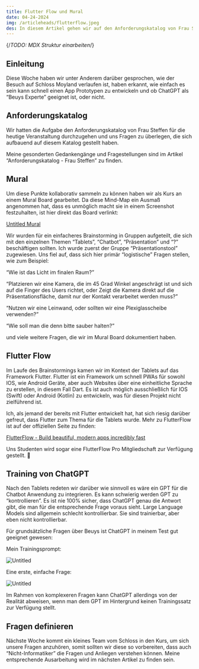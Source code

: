 ```yaml
---
title: Flutter Flow und Mural
date: 04-24-2024
img: /articleheads/flutterflow.jpeg
des: In diesem Artikel gehen wir auf den Anforderungskatalog von Frau Steffen ein, arbeiten mit FlutterFlow und trainierten GPT auf Beuys.
---
```


{/*TODO: MDX Struktur einarbeiten*/}
## Einleitung

Diese Woche haben wir unter Anderem darüber gesprochen, wie der Besuch auf Schloss Moyland verlaufen ist, haben erkannt, wie einfach es sein kann schnell einen App Prototypen zu entwickeln und ob ChatGPT als “Beuys Experte” geeignet ist, oder nicht.

## Anforderungskatalog

Wir hatten die Aufgabe den Anforderungskatalog von Frau Steffen für die heutige Veranstaltung durchzugehen und uns Fragen zu überlegen, die sich aufbauend auf diesem Katalog gestellt haben.

Meine gesonderten Gedankengänge und Fragestellungen sind im Artikel “Anforderungskatalog - Frau Steffen” zu finden.

## Mural

Um diese Punkte kollaborativ sammeln zu können haben wir als Kurs an einem Mural Board gearbeitet. Da diese Mind-Map ein Ausmaß angenommen hat, dass es unmöglich macht sie in einem Screenshot festzuhalten, ist hier direkt das Board verlinkt:

[Untitled Mural](https://app.mural.co/t/idoworkspace5891/m/idoworkspace5891/1713852841677/9b3ef6d3bb5cf4a8ef667912066de4a9b845e4a0?sender=u90bdeb966e62234bed576110)

Wir wurden für ein einfacheres Brainstorming in Gruppen aufgeteilt, die sich mit den einzelnen Themen “Tablets”, “Chatbot”, “Präsentation” und “?” beschäftigen sollten. Ich wurde zuerst der Gruppe “Präsentationstool” zugewiesen. Uns fiel auf, dass sich hier primär “logistische” Fragen stellen, wie zum Beispiel:

“Wie ist das Licht im finalen Raum?”

“Platzieren wir eine Kamera, die im 45 Grad Winkel angeschrägt ist und sich auf die Finger des Users richtet, oder Zeigt die Kamera direkt auf die Präsentationsfläche, damit nur der Kontakt verarbeitet werden muss?” 

“Nutzen wir eine Leinwand, oder sollten wir eine Plexiglasscheibe verwenden?”

“Wie soll man die denn bitte sauber halten?”

und viele weitere Fragen, die wir im Mural Board dokumentiert haben.

## Flutter Flow

Im Laufe des Brainstormings kamen wir im Kontext der Tablets auf das Framework Flutter. Flutter ist ein Framework um schnell PWAs für sowohl IOS, wie Android Geräte, aber auch Websites über eine einheitliche Sprache zu erstellen, in diesem Fall Dart. Es ist auch möglich ausschließlich für IOS (Swift) oder Android (Kotlin) zu entwickeln, was für diesen Projekt nicht zielführend ist. 

Ich, als jemand der bereits mit Flutter entwickelt hat, hat sich riesig darüber gefreut, dass Flutter zum Thema für die Tablets wurde. Mehr zu FlutterFlow ist auf der offiziellen Seite zu finden:

[FlutterFlow - Build beautiful, modern apps incredibly fast](https://flutterflow.io/)

Uns  Studenten wird sogar eine FlutterFlow Pro Mitgliedschaft zur Verfügung gestellt. 🥳

## Training von ChatGPT

Nach den Tablets redeten wir darüber wie sinnvoll es wäre ein GPT für die Chatbot Anwendung zu integrieren. Es kann schwierig werden GPT zu “kontrollieren”. Es ist nie 100% sicher, dass ChatGPT genau die Antwort gibt, die man für die entsprechende Frage voraus sieht. Large Language Models sind allgemein schlecht kontrollierbar. Sie sind trainierbar, aber eben nicht kontrollierbar. 

Für grundsätzliche Fragen über Beuys ist ChatGPT in meinem Test gut geeignet gewesen:

Mein Trainingsprompt:

![Untitled](/articlecontents/wb-24-04-24/prompt.png)

Eine erste, einfache Frage: 

![Untitled](/articlecontents/wb-24-04-24/GPT.png)

Im Rahmen von komplexeren Fragen kann ChatGPT allerdings von der Realität abweisen, wenn man dem GPT im Hintergrund keinen Trainingssatz zur Verfügung stellt.

## Fragen definieren

Nächste Woche kommt ein kleines Team vom Schloss in den Kurs, um sich unsere Fragen anzuhören, somit sollten wir diese so vorbereiten, dass auch “Nicht-Informatiker” die Fragen und Anliegen verstehen können. Meine entsprechende Ausarbeitung wird im nächsten Artikel zu finden sein.
